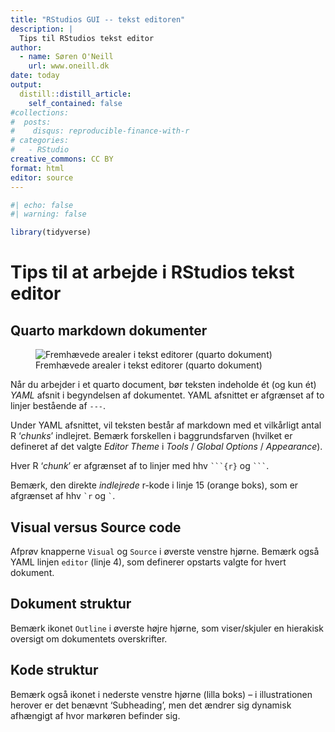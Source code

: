 ```yaml
---
title: "RStudios GUI -- tekst editoren"
description: |
  Tips til RStudios tekst editor
author:
  - name: Søren O'Neill
    url: www.oneill.dk
date: today
output:
  distill::distill_article:
    self_contained: false
#collections:
#  posts:
#    disqus: reproducible-finance-with-r
# categories:
#   - RStudio
creative_commons: CC BY
format: html
editor: source
---
```


```r
#| echo: false
#| warning: false

library(tidyverse)
```

# Tips til at arbejde i RStudios tekst editor 

## Quarto markdown dokumenter

![Fremhævede arealer i tekst editorer (quarto dokument)](gfx/quarto_in_text_editor.png)

Når du arbejder i et quarto document, bør teksten indeholde ét (og kun ét) _YAML_ afsnit i begyndelsen af dokumentet. YAML afsnittet er afgrænset af to linjer bestående af `---`. 

Under YAML afsnittet, vil teksten består af markdown med et vilkårligt antal R '_chunks_' indlejret. Bemærk forskellen i baggrundsfarven (hvilket er defineret af det valgte _Editor Theme_ i _Tools_ / _Global Options_ / _Appearance_).

Hver R '_chunk_' er afgrænset af to linjer med hhv ```` ```{r} ```` og ```` ``` ````. 

Bemærk, den direkte _indlejrede_ r-kode i linje 15 (orange boks), som er afgrænset af hhv `` `r `` og `` ` ``.

## Visual versus Source code

Afprøv knapperne `Visual` og `Source` i øverste venstre hjørne. Bemærk også YAML linjen `editor` (linje 4), som definerer opstarts valgte for hvert dokument.

## Dokument struktur

Bemærk ikonet `Outline` i øverste højre hjørne, som viser/skjuler en hierakisk oversigt om dokumentets overskrifter.

## Kode struktur

Bemærk også ikonet i nederste venstre hjørne (lilla boks) -- i illustrationen herover er det benævnt 'Subheading', men det ændrer sig dynamisk afhængigt af hvor markøren befinder sig. 

<script src="https://giscus.app/client.js"
        data-repo="sorenoneill/r4phd"
        data-repo-id="R_kgDOJ9etDQ"
        data-category="Announcements"
        data-category-id="DIC_kwDOJ9etDc4CYApF"
        data-mapping="pathname"
        data-strict="0"
        data-reactions-enabled="0"
        data-emit-metadata="0"
        data-input-position="bottom"
        data-theme="cobalt"
        data-lang="en"
        crossorigin="anonymous"
        async>
</script>


